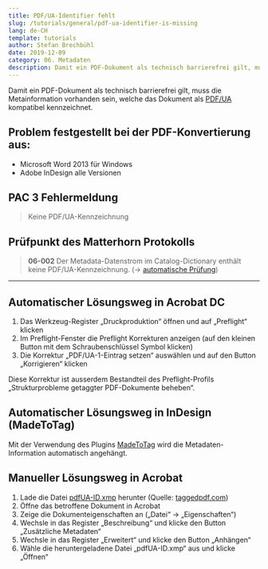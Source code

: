 ```yaml
---
title: PDF/UA-Identifier fehlt
slug: /tutorials/general/pdf-ua-identifier-is-missing
lang: de-CH
template: tutorials
author: Stefan Brechbühl
date: 2019-12-09
category: 06. Metadaten
description: Damit ein PDF-Dokument als technisch barrierefrei gilt, muss die Metainformation vorhanden sein, welche das Dokument als PDF/UA kompatibel kennzeichnet.
---
```


Damit ein PDF-Dokument als technisch barrierefrei gilt, muss die Metainformation vorhanden sein, welche das Dokument als [PDF/UA](/de/glossary/#pdfua) kompatibel kennzeichnet.

## Problem festgestellt bei der PDF-Konvertierung aus:

- Microsoft Word 2013 für Windows
- Adobe InDesign alle Versionen

## PAC 3 Fehlermeldung

> Keine PDF/UA-Kennzeichnung

## Prüfpunkt des Matterhorn Protokolls

> **06-002** Der Metadata-Datenstrom im Catalog-Dictionary enthält keine PDF/UA-Kennzeichnung. (→ [automatische Prüfung](/de/glossary/#automatische-prüfung))

---

## Automatischer Lösungsweg in Acrobat DC

1. Das Werkzeug-Register „Druckproduktion“ öffnen und auf „Preflight“ klicken
2. Im Preflight-Fenster die Preflight Korrekturen anzeigen (auf den kleinen Button mit dem Schraubenschlüssel Symbol klicken)
3. Die Korrektur „PDF/UA-1-Eintrag setzen“ auswählen und auf den Button „Korrigieren“ klicken

Diese Korrektur ist ausserdem Bestandteil des Preflight-Profils „Strukturprobleme getaggter PDF-Dokumente beheben“.

## Automatischer Lösungsweg in InDesign (MadeToTag)

Mit der Verwendung des Plugins [MadeToTag](https://www.axaio.com/doku.php/de:products:madetotag) wird die Metadaten-Information automatisch angehängt.

## Manueller Lösungsweg in Acrobat

1. Lade die Datei [pdfUA-ID.xmp](https://taggedpdf.com/xmp/pdfUA-ID.xmp) herunter (Quelle: [taggedpdf.com](https://taggedpdf.com/508-pdf-help-center/pdfua-identifier-missing/))
2. Öffne das betroffene Dokument in Acrobat
3. Zeige die Dokumenteigenschaften an („Datei“ → „Eigenschaften“)
4. Wechsle in das Register „Beschreibung“ und klicke den Button „Zusätzliche Metadaten“
5. Wechsle in das Register „Erweitert“ und klicke den Button „Anhängen“
6. Wähle die heruntergeladene Datei „pdfUA-ID.xmp“ aus und klicke „Öffnen“

